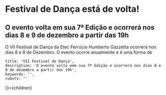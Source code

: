 
# Festival de Dança está de volta!

## O evento volta em sua 7ª Edição e ocorrerá nos dias 8 e 9 de dezembro a partir das 19h

O VII Festival de Dança da Etec Ferrúcio Humberto Gazzetta ocorrerá nos dias 8 e 9 de Dezembro.
O evento ocorre anualmente e é uma forma de 

    title: 'VII Festival de Dança',
    description: 'O evento volta emm sua 7ª Edição e ocorrerá nos dias 8 e 9 de dezembro a partir das 19h',
    keywords: '',
    robots: ''
}}>{children}</BlogLayout>